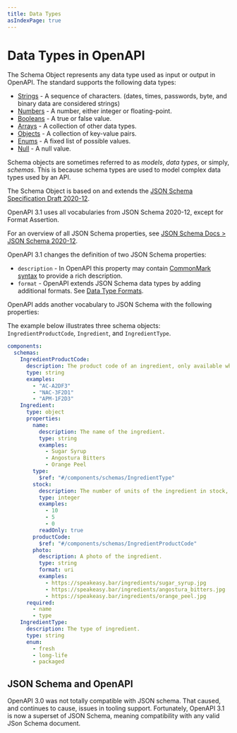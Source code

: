 ```yaml
---
title: Data Types
asIndexPage: true
---
```


# Data Types in OpenAPI

The Schema Object represents any data type used as input or output in OpenAPI. The standard supports the following data types:

- [Strings](/openapi/schemas/strings) - A sequence of characters. (dates, times, passwords, byte, and binary data are considered strings)
- [Numbers](/openapi/schemas/numbers) - A number, either integer or floating-point.
- [Booleans](/openapi/schemas/booleans) - A true or false value.
- [Arrays](/openapi/schemas/arrays) - A collection of other data types.
- [Objects](/openapi/schemas/objects) - A collection of key-value pairs.
- [Enums](/openapi/schemas/enums) - A fixed list of possible values.
- [Null](/openapi/schemas/null) - A null value.

Schema objects are sometimes referred to as _models_, _data types_, or simply, _schemas_. This is because schema types are used to model complex data types used by an API.

The Schema Object is based on and extends the [JSON Schema Specification Draft 2020-12](https://datatracker.ietf.org/doc/html/draft-bhutton-json-schema-00).

OpenAPI 3.1 uses all vocabularies from JSON Schema 2020-12, except for Format Assertion.

For an overview of all JSON Schema properties, see [JSON Schema Docs > JSON Schema 2020-12](https://www.learnjsonschema.com/2020-12/).

OpenAPI 3.1 changes the definition of two JSON Schema properties:

- `description` - In OpenAPI this property may contain [CommonMark syntax](https://spec.commonmark.org/) to provide a rich description.
- `format` - OpenAPI extends JSON Schema data types by adding additional formats. See [Data Type Formats](/openapi/schemas/dataTypes).

OpenAPI adds another vocabulary to JSON Schema with the following properties:

<Table
  data={[
    { fieldName: "`discriminator`", type: "[Discriminator Object](/openapi/schemas/objects/polymorphism#discriminator-object)", description: "A discriminator object describes how to differentiate between related schemas based on the value of a field in a request or response. See [Composition and Inheritance](/openapi/schemas/objects/polymorphism)." },
    { fieldName: "`xml`", type: "[XML Object](/openapi/schemas/objects/xml)", description: "Adds details about how the schema should be represented as XML." },
    { fieldName: "`externalDocs`", type: "[External Documentation Object](/openapi/external-documentation)", description: "Points to external documentation for this schema." },
    { fieldName: "`example`", type: "Any", description: "An example that satisfies this schema. **Deprecated:** Although valid, the use of `example` is discouraged. Use [Examples](/openapi/examples) instead." },
    { fieldName: "`x-`", type: "[Extensions](/openapi/extensions)", description: "Any number of extension fields can be added to the schema that can be used by tooling and vendors." },
    { fieldName: "Arbitrary properties", type: "Any", description: "The schema object supports arbitrary properties without the `x-` prefix. This is discouraged in favor of [Extensions](/openapi/extensions)." }
  ]}
  columns={[
    { key: "fieldName", header: "Field Name" },
    { key: "type", header: "Type" },
    { key: "description", header: "Description" }
  ]}
/>

The example below illustrates three schema objects: `IngredientProductCode`, `Ingredient`, and `IngredientType`.

```yaml
components:
  schemas:
    IngredientProductCode:
      description: The product code of an ingredient, only available when authenticated.
      type: string
      examples:
        - "AC-A2DF3"
        - "NAC-3F2D1"
        - "APM-1F2D3"
    Ingredient:
      type: object
      properties:
        name:
          description: The name of the ingredient.
          type: string
          examples:
            - Sugar Syrup
            - Angostura Bitters
            - Orange Peel
        type:
          $ref: "#/components/schemas/IngredientType"
        stock:
          description: The number of units of the ingredient in stock, only available when authenticated.
          type: integer
          examples:
            - 10
            - 5
            - 0
          readOnly: true
        productCode:
          $ref: "#/components/schemas/IngredientProductCode"
        photo:
          description: A photo of the ingredient.
          type: string
          format: uri
          examples:
            - https://speakeasy.bar/ingredients/sugar_syrup.jpg
            - https://speakeasy.bar/ingredients/angostura_bitters.jpg
            - https://speakeasy.bar/ingredients/orange_peel.jpg
      required:
        - name
        - type
    IngredientType:
      description: The type of ingredient.
      type: string
      enum:
        - fresh
        - long-life
        - packaged
```

## JSON Schema and OpenAPI

OpenAPI 3.0 was not totally compatible with JSON schema. That caused, and continues to cause, issues in tooling support. Fortunately, OpenAPI 3.1 is now a superset of JSON Schema, meaning compatibility with any valid JSon Schema document.
